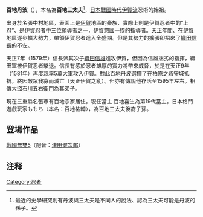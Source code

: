 {{unreferenced|time=2011-09-24T08:55:26+00:00}}
{{Japanese|japanese=百地丹波|kana=ももち たんば|romaji=Momochi Tanba}}
{{Japanese|japanese=百地三太夫|kana=ももち さんだゆう|romaji=Momochi Sandayu}}
'''百地丹波'''（{{bd|1512年（[[永正|永正]]九年）||1581年（[[天正_(日本)|天正]]九年）||百地丹波}}），本名為'''百地三太夫'''<ref>最近的史學研究則有丹波與三太夫是不同人的說法、認為三太夫可能是丹波的孫子。</ref>，[[日本|日本]][[戰國時代_(日本)|戰國時代]][[伊賀流|伊賀流]]忍術的始祖。

出身於名張中村地區，表面上是[[伊賀國|伊賀]]地區的豪族、實際上則是伊賀忍者中的“上忍”、是伊賀忍者中三位領導者之一，伊賀惣國一揆的指導者。[[天正_(日本)|天正]]年間、在[[伊賀國|伊賀]]地區逐步擴大勢力，帶領伊賀忍者進入全盛期。但是其勢力的擴張卻招來了[[織田信長|織田信長]]的不安。

天正7年（1579年）信長派其次子[[織田信雄|織田信雄]]進攻伊賀，但因為信雄拙劣的指揮，織田軍被伊賀忍者擊退。信長有感於忍者雄厚的實力將帶來威脅，於是在天正9年（1581年）再度親率5萬大軍攻入伊賀。對此百地丹波選擇了在柏原之砦守城抵抗，終因敵眾我寡而滅亡（天正伊賀之亂）。但亦有傳說他存活至1595年左右。相傳大盜[[石川五右衛門|石川五右衛門]]為其弟子。

現在三重縣名張市有百地宗家居住。現任當主 百地喜生為第19代當主。日本格鬥遊戲玩家ももち〈本名：百地祐輔〉，為百地三太夫後裔子孫。

== 登場作品 ==
[[戰國無雙5|戰國無雙5]]（配音：[[津田健次郎|津田健次郎]]）

==注释==
<references />

[[Category:忍者|Category:忍者]]